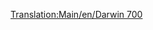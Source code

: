 [[Translation:Main/en/Darwin 700]]
{{Template:Avion/Fr
|Nom=Darwin 700
|Image=[[File:en/Darwin700.png|Darwin 700]]
|Coût=43 066 (86 132)
|Vitesse=947 km/h (592 MPH)
|Entretien=6 187 (12 374)
|Conception=2042
|Vie=23
|Capacité=150 passagers & 65 sacs de courrier
|Description=Un avion futuriste fictif. Supposé être construit par Darwin/Boeing.
|Réalité=Fictif
}}